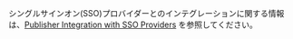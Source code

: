 シングルサインオン(SSO)プロバイダーとのインテグレーションに関する情報は、[Publisher Integration with SSO Providers](../ref-info/ref-integration-sso-providers.md) を参照してください。